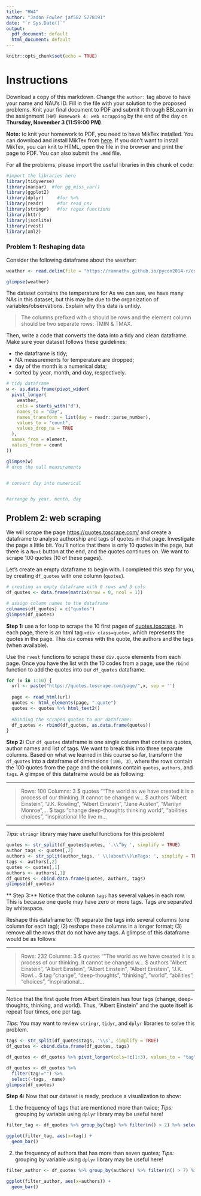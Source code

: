 ```yaml
---
title: "HW4"
author: "Jadon Fowler jaf582 5778191"
date: "`r Sys.Date()`"
output:
  pdf_document: default
  html_document: default
---
```


```r
knitr::opts_chunk$set(echo = TRUE)
```

# Instructions

Download a copy of this markdown. Change the `author: ` tag above to have your name and NAU's ID. Fill in the file with your solution to the proposed problems. Knit your final document to PDF and submit it through BBLearn in the assignment `[HW] Homework 4: web scrapping` by the end of the day on **Thursday, November 3 (11:59:00 PM)**.

**Note:** to knit your homework to PDF, you need to have MikTex installed. You can download and install MikTex from [here](https://miktex.org/download). If you don't want to install MikTex, you can knit to HTML, open the file in the browser and print the page to PDF. You can also submit the `.Rmd` file.

For all the problems, please import the useful libraries in this chunk of code:

```r
#import the libraries here
library(tidyverse)
library(naniar)  #for gg_miss_var()
library(ggplot2)
library(dplyr)     #for %>%
library(readr)     #for read_csv
library(stringr)   #for regex functions
library(httr)
library(jsonlite)
library(rvest)
library(xml2)
```

### Problem 1: Reshaping data

Consider the following dataframe about the weather:

```r
weather <- read.delim(file = "https://ramnathv.github.io/pycon2014-r/explore/data/weather.txt", stringsAsFactors = FALSE)

glimpse(weather)
```

The dataset contains the temperature for As we can see, we have many NAs in this dataset, but this may be due to the organization of variables/observations. Explain why this data is untidy.

> The columns prefixed with `d` should be rows and the element column should be two separate rows: TMIN & TMAX. 


Then, write a code that converts the data into a tidy and clean dataframe. Make sure your dataset follows these guidelines:

  * the dataframe is tidy;
  * NA measurements for temperature are dropped;
  * day of the month is a numerical data;
  * sorted by year, month, and day, respectively.

```r
# tidy dataframe
w <- as.data.frame(pivot_wider(
  pivot_longer(
    weather,
    cols = starts_with("d"),
    names_to = "day",
    names_transform = list(day = readr::parse_number),
    values_to = "count",
    values_drop_na = TRUE
  ),
  names_from = element, 
  values_from = count
))

glimpse(w)
# drop the null measurements


# convert day into numerical


#arrange by year, month, day


```

## Problem 2: web scraping

We will scrape the page [https://quotes.toscrape.com/](https://quotes.toscrape.com/page/1) and create a dataframe to analyse authorship and tags of quotes in that page. Investigate the page a little bit. You'll notice that there is only 10 quotes in the page, but there is a `Next` button at the end, and the quotes continues on. We want to scrape 100 quotes (10 of these pages).

Let's create an empty dataframe to begin with. I completed this step for you, by creating `df_quotes` with one column (`quotes`).

```r
# creating an empty dataframe with 0 rows and 3 cols
df_quotes <- data.frame(matrix(nrow = 0, ncol = 1))

# assign column names to the dataframe
colnames(df_quotes) = c("quotes")
glimpse(df_quotes)
```

**Step 1:** use a for loop to scrape the 10 first pages of [quotes.toscrape](https://quotes.toscrape.com/page/1). In each page, there is an html tag `<div class=quote>`, which represents the quotes in the page. This `div` comes with the quote, the authors and the tags (when available).

Use the `rvest` functions to scrape these `div.quote` elements from each page. Once you have the list with the 10 codes from a page, use the `rbind` function to add the quotes into our `df_quotes` dataframe.

```r
for (x in 1:10) {
  url <- paste("https://quotes.toscrape.com/page/",x, sep = '')
  
  page <- read_html(url)
  quotes <- html_elements(page, ".quote")
  quotes <- quotes %>% html_text2()
  
  #binding the scraped quotes to our dataframe:
  df_quotes <- rbind(df_quotes, as.data.frame(quotes))
}
```

**Step 2:** Our `df_quotes` dataframe is one single column that contains quotes, author names and list of tags. We want to break this into three separate columns. Based on what we learned in this course so far, transform the `df_quotes` into a dataframe of dimensions `(100, 3)`, where the rows contain the 100 quotes from the page and the columns contain `quotes`, `authors`, and `tags`. A glimpse of this dataframe would be as following:

---

> Rows: 100
> Columns: 3
> $ quotes  <chr> "“The world as we have created it is a process of our thinking. It cannot be changed w…
> $ authors <chr> "Albert Einstein", "J.K. Rowling", "Albert Einstein", "Jane Austen", "Marilyn Monroe",…
> $ tags    <chr> "change deep-thoughts thinking world", "abilities choices", "inspirational life live m… 

---

_Tips:_ `stringr` library may have useful functions for this problem!

```r
quotes <- str_split(df_quotes$quotes, '.\\”by ', simplify = TRUE)
author_tags <- quotes[,2]
authors <- str_split(author_tags, ' \\(about\\)\nTags: ', simplify = TRUE)
tags <- authors[,2]
quotes <- quotes[,1]
authors <- authors[,1]
df_quotes <- cbind.data.frame(quotes, authors, tags)
glimpse(df_quotes)
```

** Step 3:** Notice that the column `tags` has several values in each row. This is because one quote may have zero or more tags. Tags are separated by whitespace.

Reshape this dataframe to: (1) separate the tags into several columns (one column for each tag); (2) reshape these columns in a longer format; (3) remove all the rows that do not have any tags. A glimpse of this dataframe would be as follows:

---

> Rows: 232
> Columns: 3
> $ quotes  <chr> "“The world as we have created it is a process of our thinking. It cannot be changed w…
> $ authors <chr> "Albert Einstein", "Albert Einstein", "Albert Einstein", "Albert Einstein", "J.K. Rowl…
> $ tag     <chr> "change", "deep-thoughts", "thinking", "world", "abilities", "choices", "inspirational…

---

Notice that the first quote from Albert Einstein has four tags (change, deep-thoughts, thinking, and world). Thus, "Albert Einstein" and the quote itself is repeat four times, one per tag.

_Tips:_ You may want to review `stringr`, `tidyr`, and `dplyr` libraries to solve this problem.

```r
tags <- str_split(df_quotes$tags, '\\s', simplify = TRUE)
df_quotes <- cbind.data.frame(df_quotes, tags)

df_quotes <- df_quotes %>% pivot_longer(cols=!c(1:3), values_to = "tag", values_drop_na = TRUE)

df_quotes <- df_quotes %>%
  filter(tag!="") %>%
  select(-tags, -name)
glimpse(df_quotes)
```

**Step 4:** Now that our dataset is ready, produce a visualization to show:


1. the frequency of tags that are mentioned more than twice; _Tips:_ grouping by variable using `dplyr` library may be useful here!

```r
filter_tag <- df_quotes %>% group_by(tag) %>% filter(n() > 2) %>% select(tag)

ggplot(filter_tag, aes(x=tag)) +
  geom_bar()
```

2. the frequency of authors that has more than seven quotes; _Tips:_ grouping by variable using `dplyr` library may be useful here!

```r
filter_author <- df_quotes %>% group_by(authors) %>% filter(n() > 7) %>% select(authors)

ggplot(filter_author, aes(x=authors)) +
  geom_bar()
```
